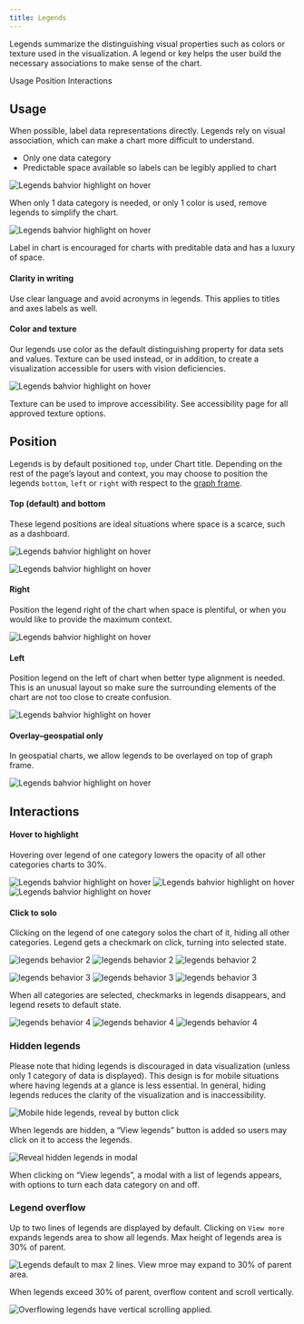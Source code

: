 ```yaml
---
title: Legends
---
```


<PageDescription>

Legends summarize the distinguishing visual properties such as colors or texture used in the visualization. A legend or key helps the user build the necessary associations to make sense of the chart.

</PageDescription>

<AnchorLinks>

<AnchorLink>Usage</AnchorLink>
<AnchorLink>Position</AnchorLink>
<AnchorLink>Interactions</AnchorLink>

</AnchorLinks>

## Usage

<!-- #### Avoid if possible -->

When possible, label data representations directly. Legends rely on visual association, which can make a chart more difficult to understand.

- Only one data category
- Predictable space available so labels can be legibly applied to chart

<Row>
<Column  colLg={6} colMd={4} colSm={4}>

![Legends bahvior highlight on hover](images/legends-usage-1.png)

<Caption>
  When only 1 data category is needed, or only 1 color is used, remove legends
  to simplify the chart.
</Caption>

</Column>

<Column  colLg={6} colMd={4} colSm={4}>

![Legends bahvior highlight on hover](images/legends-usage-2.png)

<Caption>
  Label in chart is encouraged for charts with preditable data and has a luxury
  of space.
</Caption>

</Column>
</Row>

#### Clarity in writing

Use clear language and avoid acronyms in legends. This applies to titles and axes labels as well.

#### Color and texture

Our legends use color as the default distinguishing property for data sets and values. Texture can be used instead, or in addition, to create a visualization accessible for users with vision deficiencies.

<Row>
<Column  colLg={6} colMd={4} colSm={4}>

![Legends bahvior highlight on hover](images/legends-usage-3.png)

<Caption>
  Texture can be used to improve accessibility. See accessibility page for all
  approved texture options.
</Caption>

</Column>
</Row>

## Position

Legends is by default positioned `top`, under Chart title. Depending on the rest of the page’s layout and context, you may choose to position the legends `bottom`, `left` or `right` with respect to the [graph frame](./chart-anatomy).

#### Top (default) and bottom

These legend positions are ideal situations where space is a scarce, such as a dashboard.

<Row>
<Column  colLg={6} colMd={4} colSm={4}>

![Legends bahvior highlight on hover](images/legends-pos-1.png)

</Column>
<Column  colLg={6} colMd={4} colSm={4}>

![Legends bahvior highlight on hover](images/legends-pos-2.png)

</Column>
</Row>

#### Right

Position the legend right of the chart when space is plentiful, or when you would like to provide the maximum context.

<Row>
<Column  colLg={8} colMd={4} colSm={4}>

![Legends bahvior highlight on hover](images/legends-pos-3.png)

</Column>
</Row>

#### Left

Position legend on the left of chart when better type alignment is needed. This is an unusual layout so make sure the surrounding elements of the chart are not too close to create confusion.

<Row>
<Column  colLg={8} colMd={4} colSm={4}>

![Legends bahvior highlight on hover](images/legends-pos-4.png)

</Column>
</Row>

#### Overlay–geospatial only

In geospatial charts, we allow legends to be overlayed on top of graph frame.

<Row>
<Column  colLg={12} colMd={6} colSm={4}>

![Legends bahvior highlight on hover](images/legends-pos-5.png)

</Column>
</Row>

## Interactions

#### Hover to highlight

Hovering over legend of one category lowers the opacity of all other categories charts to 30%.

<Row>
<Column  colLg={8} colMd={8} colSm={4}>

<ArtDirection>

![Legends bahvior highlight on hover](images/legends-behavior-1-sm.png)
![Legends bahvior highlight on hover](images/legends-behavior-1.png)
![Legends bahvior highlight on hover](images/legends-behavior-1.png)

</ArtDirection>

</Column>
</Row>

#### Click to solo

Clicking on the legend of one category solos the chart of it, hiding all other categories. Legend gets a checkmark on click, turning into selected state.

<Row>
<Column  colLg={8} colMd={8} colSm={4}>
<ArtDirection>

![legends behavior 2](images/legends-behavior-2-sm.png)
![legends behavior 2](images/legends-behavior-2.png)
![legends behavior 2](images/legends-behavior-2.png)

</ArtDirection>
</Column>
</Row>

<Row>
<Column  colLg={8} colMd={8} colSm={4}>
<ArtDirection>

![legends behavior 3](images/legends-behavior-3-sm.png)
![legends behavior 3](images/legends-behavior-3.png)
![legends behavior 3](images/legends-behavior-3.png)

</ArtDirection>
</Column>
</Row>

When all categories are selected, checkmarks in legends disappears, and legend resets to default state.

<Row>
<Column  colLg={8} colMd={8} colSm={4}>
<ArtDirection>

![legends behavior 4](images/legends-behavior-4-sm.png)
![legends behavior 4](images/legends-behavior-4.png)
![legends behavior 4](images/legends-behavior-4.png)

</ArtDirection>
</Column>
</Row>

### Hidden legends

Please note that hiding legends is discouraged in data visualization (unless only 1 category of data is displayed). This design is for mobile situations where having legends at a glance is less essential. In general, hiding legends reduces the clarity of the visualization and is inaccessibility.

<Row>
<Column  colLg={4} colMd={8} colSm={4}>

![Mobile hide legends, reveal by button click](images/legends-hidden-1.png)

<Caption>
  When legends are hidden, a “View legends” button is added so users may click
  on it to access the legends.
</Caption>

</Column>
<Column  colLg={4} colMd={8} colSm={4}>

![Reveal hidden legends in modal ](images/legends-hidden-2.png)

<Caption>
  When clicking on “View legends”, a modal with a list of legends appears, with
  options to turn each data category on and off.
</Caption>

</Column>
</Row>

### Legend overflow

Up to two lines of legends are displayed by default. Clicking on `View more` expands legends area to show all legends. Max height of legends area is 30% of parent.

<Row>
<Column  colLg={8} colMd={8} colSm={4}>

![Legends default to max 2 lines. View mroe may expand to 30% of parent area.](images/legends-overflow-1.png)

</Column>
</Row>

When legends exceed 30% of parent, overflow content and scroll vertically.

<Row>
<Column  colLg={8} colMd={8} colSm={4}>

![Overflowing legends have vertical scrolling applied.](images/legends-overflow-2.png)

</Column>
</Row>
